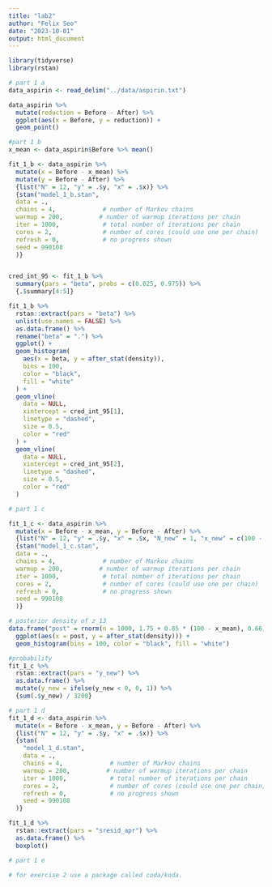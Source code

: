 ```yaml
---
title: "lab2"
author: "Felix Seo"
date: "2023-10-01"
output: html_document
---
```


```r
library(tidyverse)
library(rstan)
```

```r
# part 1 a
data_aspirin <- read_delim("../data/aspirin.txt")

data_aspirin %>% 
  mutate(reduction = Before - After) %>% 
  ggplot(aes(x = Before, y = reduction)) +
  geom_point()
```

```r
#part 1 b
x_mean <- data_aspirin$Before %>% mean()

fit_1_b <- data_aspirin %>% 
  mutate(x = Before - x_mean) %>%
  mutate(y = Before - After) %>%
  {list("N" = 12, "y" = .$y, "x" = .$x)} %>% 
  {stan("model_1_b.stan", 
  data = .,
  chains = 4,             # number of Markov chains
  warmup = 200,          # number of warmup iterations per chain
  iter = 1000,            # total number of iterations per chain
  cores = 2,              # number of cores (could use one per chain)
  refresh = 0,            # no progress shown
  seed = 990108
  )}


cred_int_95 <- fit_1_b %>% 
  summary(pars = "beta", probs = c(0.025, 0.975)) %>% 
  {.$summary[4:5]}

fit_1_b %>% 
  rstan::extract(pars = "beta") %>% 
  unlist(use.names = FALSE) %>% 
  as.data.frame() %>% 
  rename("beta" = ".") %>% 
  ggplot() +
  geom_histogram(
    aes(x = beta, y = after_stat(density)),
    bins = 100, 
    color = "black", 
    fill = "white"
  ) +
  geom_vline(
    data = NULL,
    xintercept = cred_int_95[1],
    linetype = "dashed", 
    size = 0.5,
    color = "red"
  ) +
  geom_vline(
    data = NULL,
    xintercept = cred_int_95[2],
    linetype = "dashed", 
    size = 0.5,
    color = "red"
  )


```

```r
# part 1 c

fit_1_c <- data_aspirin %>% 
  mutate(x = Before - x_mean, y = Before - After) %>%
  {list("N" = 12, "y" = .$y, "x" = .$x, "N_new" = 1, "x_new" = c(100 - x_mean))} %>% 
  {stan("model_1_c.stan", 
  data = .,
  chains = 4,             # number of Markov chains
  warmup = 200,          # number of warmup iterations per chain
  iter = 1000,            # total number of iterations per chain
  cores = 2,              # number of cores (could use one per chain)
  refresh = 0,            # no progress shown
  seed = 990108
  )}

# posterior density of z_13
data.frame("post" = rnorm(n = 1000, 1.75 + 0.85 * (100 - x_mean), 0.66)) %>%  
  ggplot(aes(x = post, y = after_stat(density))) +
  geom_histogram(bins = 100, color = "black", fill = "white")

#probability 
fit_1_c %>% 
  rstan::extract(pars = "y_new") %>%
  as.data.frame() %>% 
  mutate(y_new = ifelse(y_new < 0, 0, 1)) %>% 
  {sum(.$y_new) / 3200}
```

```r
# part 1 d 
fit_1_d <- data_aspirin %>% 
  mutate(x = Before - x_mean, y = Before - After) %>%
  {list("N" = 12, "y" = .$y, "x" = .$x)} %>% 
  {stan(
    "model_1_d.stan",
    data = .,
    chains = 4,             # number of Markov chains
    warmup = 200,          # number of warmup iterations per chain
    iter = 1000,            # total number of iterations per chain
    cores = 2,              # number of cores (could use one per chain)
    refresh = 0,            # no progress shown
    seed = 990108
  )}  

fit_1_d %>% 
  rstan::extract(pars = "sresid_apr") %>% 
  as.data.frame() %>% 
  boxplot()
```

```r
# part 1 e 


```


```r
# for exercise 2 use a package called coda/koda.
```

